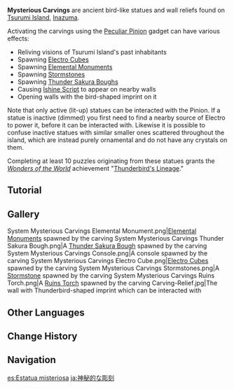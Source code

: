 {{Terminology Infobox
|image        = Tutorial Mysterious Carvings.png
|type         = Exploration
|region       = Inazuma
|area         = Tsurumi Island
}}
'''Mysterious Carvings''' are ancient bird-like statues and wall reliefs found on [[Tsurumi Island]], [[Inazuma]].

Activating the carvings using the [[Peculiar Pinion]] gadget can have various effects:
* Reliving visions of Tsurumi Island's past inhabitants
* Spawning [[Electro Cube]]s
* Spawning [[Elemental Monument]]s
* Spawning [[Stormstone]]s
* Spawning [[Thunder Sakura Bough]]s
* Causing [[Ishine Script]] to appear on nearby walls
* Opening walls with the bird-shaped imprint on it

Note that only active (lit-up) statues can be interacted with the Pinion. If a statue is inactive (dimmed) you first need to find a nearby source of Electro to power it, before it can be interacted with. Likewise it is possible to confuse inactive statues with similar smaller ones scattered throughout the island, which are instead purely ornamental and do not have any crystals on them.

Completing at least 10 puzzles originating from these statues grants the ''[[Wonders of the World]]'' achievement "[[Thunderbird's Lineage]]."

==Tutorial==
{{Transclude|Tutorial/Mysterious Carvings}}

==Gallery==
<gallery>
System Mysterious Carvings Elemental Monument.png|[[Elemental Monument]]s spawned by the carving
System Mysterious Carvings Thunder Sakura Bough.png|A [[Thunder Sakura Bough]] spawned by the carving
System Mysterious Carvings Console.png|A console spawned by the carving
System Mysterious Carvings Electro Cube.png|[[Electro Cube]]s spawned by the carving
System Mysterious Carvings Stormstones.png|A [[Stormstone]] spawned by the carving
System Mysterious Carvings Ruins Torch.png|A [[Ruins Torch]] spawned by the carving
Carving-Relief.jpg|The wall with Thunderbird-shaped imprint which can be interacted with
</gallery>

==Other Languages==
{{Other Languages
|en      = Mysterious Carving
|zhs     = 神秘的刻像
|zhs_rm  = Shénmì de Kèxiàng
|zht     = 神祕的刻像
|zht_rm  = Shénmì de Kèxiàng
|zh_tl   = Mysterious Statue
|ja      = 神秘的な彫刻
|ja_rm   = Shinpiteki-na Choukoku
|ja_tl   = Mysterious Carving
|ko      = {{tt|신비|神秘}}한 {{tt|조각상|彫刻像}}
|ko_rm   = Sinbi-han Jogaksang
|ko_tl   = Mysterious Statue
|es      = Estatua misteriosa
|es_tl   = Mysterious Statue
|fr      = Statue mystérieuse
|fr_tl   = Mysterious Statue
|ru      = Таинственное изваяние
|ru_tl   = Mysterious Statue
|th      = รูปสลักลึกลับ
|th_rm   = 
|th_tl   = 
|vi      = {{tt|Tượng|像}} {{tt|Thần Bí|神秘}}
|vi_tl   = Mysterious Statue
|de      = Mysteriöse Statue
|de_tl   = Mysterious Statue
|id      = Ukiran Misterius
|id_tl   = Mysterious Carving
|pt      = Escultura Misteriosa
|pt_tl   = 
|tr      = 
|tr_tl   = 
|it      = 
|it_tl   = 
}}

==Change History==
{{Change History|2.2}}

==Navigation==
{{Exploration Navbox|Inazuma}}

[[es:Estatua misteriosa]]
[[ja:神秘的な彫刻]]